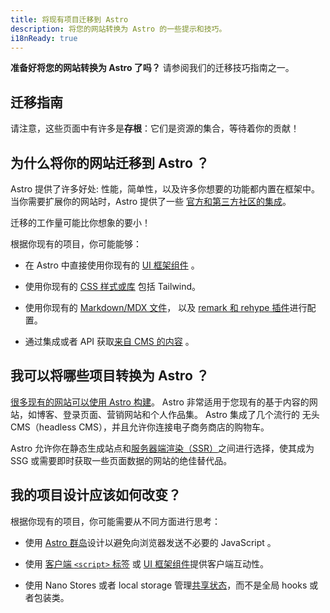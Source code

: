 ```yaml
---
title: 将现有项目迁移到 Astro
description: 将您的网站转换为 Astro 的一些提示和技巧。
i18nReady: true
---
```


**准备好将您的网站转换为 Astro 了吗？** 请参阅我们的迁移技巧指南之一。

## 迁移指南

<MigrationGuidesNav />

请注意，这些页面中有许多是**存根**：它们是资源的集合，等待着你的贡献！

## 为什么将你的网站迁移到 Astro ？

Astro 提供了许多好处: 性能，简单性，以及许多你想要的功能都内置在框架中。当你需要扩展你的网站时，Astro 提供了一些 [官方和第三方社区的集成](https://astro.build/integrations)。

迁移的工作量可能比你想象的要小！

根据你现有的项目，你可能能够：

- 在 Astro 中直接使用你现有的 [UI 框架组件](/zh-cn/core-concepts/framework-components/) 。

- 使用你现有的 [CSS 样式或库](/zh-cn/guides/styling/) 包括 Tailwind。 

- 使用你现有的 [Markdown/MDX 文件](/zh-cn/guides/markdown-content/)， 以及 [remark 和 rehype 插件](/zh-cn/guides/markdown-content/#配置-markdown)进行配置。

- 通过集成或者 API 获取[来自 CMS 的内容](/zh-cn/guides/cms/) 。


## 我可以将哪些项目转换为 Astro ？

[很多现有的网站可以使用 Astro 构建](/zh-cn/concepts/why-astro/)。 Astro 非常适用于您现有的基于内容的网站，如博客、登录页面、营销网站和个人作品集。 Astro 集成了几个流行的 无头 CMS（headless CMS），并且允许你连接电子商务商店的购物车。

Astro 允许你在静态生成站点和[服务器端渲染（SSR）](/zh-cn/guides/server-side-rendering/)之间进行选择，使其成为 SSG 或需要即时获取一些页面数据的网站的绝佳替代品。

## 我的项目设计应该如何改变？

根据你现有的项目，你可能需要从不同方面进行思考：

- 使用 [Astro 群岛](/zh-cn/concepts/islands/#什么是-astro-群岛)设计以避免向浏览器发送不必要的 JavaScript 。

- 使用 [客户端 `<script>` 标签](/zh-cn/guides/client-side-scripts/) 或 [UI 框架组件](/zh-cn/core-concepts/framework-components/)提供客户端互动性。

- 使用 Nano Stores 或者 local storage 管理[共享状态](/zh-cn/core-concepts/sharing-state/)，而不是全局 hooks 或者包装类。
